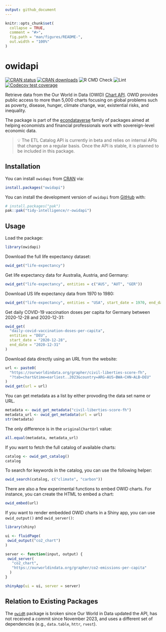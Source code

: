 ```yaml
---
output: github_document
---
```


<!-- README.md is generated from README.Rmd. Please edit that file -->

```r
knitr::opts_chunk$set(
  collapse = TRUE,
  comment = "#>",
  fig.path = "man/figures/README-",
  out.width = "100%"
)
```

# owidapi

<!-- badges: start -->
[![CRAN status](https://www.r-pkg.org/badges/version/owidapi)](https://cran.r-project.org/package=owidapi)
[![CRAN downloads](https://cranlogs.r-pkg.org/badges/owidapi)](https://cran.r-project.org/package=owidapi)
![R CMD Check](https://github.com/tidy-intelligence/r-owidapi/actions/workflows/R-CMD-check.yaml/badge.svg)
![Lint](https://github.com/tidy-intelligence/r-owidapi/actions/workflows/lint.yaml/badge.svg)
[![Codecov test coverage](https://codecov.io/gh/tidy-intelligence/r-owidapi/graph/badge.svg)](https://app.codecov.io/gh/tidy-intelligence/r-owidapi)
<!-- badges: end -->

 Retrieve data from the Our World in Data (OWID) [Chart API](https://docs.owid.io/projects/etl/api/). OWID provides public access to more than 5,000 charts focusing on global problems such as poverty, disease, hunger, climate change, war, existential risks, and inequality.

 The package is part of the [econdataverse](https://www.econdataverse.org/) family of packages aimed at helping economists and financial professionals work with sovereign-level economic data.

 > 💡 The ETL Catalog API is currently in beta and relies on internal APIs that change on a regular basis. Once the API is stable, it is planned to be included in this package.

## Installation

You can install `owidapi` from [CRAN](https://cran.r-project.org/package=owidapi) via:

``` r
install.packages("owidapi")
```

You can install the development version of `owidapi` from [GitHub](https://github.com/tidy-intelligence/r-owidapi) with:

``` r
# install.packages("pak")
pak::pak("tidy-intelligence/r-owidapi")
```

## Usage

Load the package:
```r
library(owidapi)
```

Download the full life expectancy dataset:

```r
owid_get("life-expectancy")
```

Get life expectancy data for Australia, Austria, and Germany:
```r
owid_get("life-expectancy", entities = c("AUS", "AUT", "GER"))
```

Download US life expectancy data from 1970 to 1980:

```r
owid_get("life-expectancy", entities = "USA", start_date = 1970, end_date = 1980)
```

Get daily COVID-19 vaccination doses per capita for Germany between 2020-12-28 and 2020-12-31:

```r
owid_get(
  "daily-covid-vaccination-doses-per-capita",
  entities = "DEU",
  start_date = "2020-12-28",
  end_date = "2020-12-31"
)
```

Download data directly using an URL from the website:

```r
url <- paste0(
  "https://ourworldindata.org/grapher/civil-liberties-score-fh",
  "?tab=chart&time=earliest..2023&country=ARG~AUS~BWA~CHN~ALB~DEU"
)
owid_get(url = url)
```

You can get metadata as a list by either provoding the data set name or URL.
```r
metadata <- owid_get_metadata("civil-liberties-score-fh")
metadata_url <- owid_get_metadata(url = url)
str(metadata)
```

The only difference is in the `originalChartUrl` value:

```r
all.equal(metadata, metadata_url)
```

If you want to fetch the full catalog of available charts:

```r
catalog <- owid_get_catalog()
catalog
```

To search for keywords in the catalog, you can use the following helper:

```r
owid_search(catalog, c("climate", "carbon"))
```

There are also a few experimental functions to embed OWID charts. For instance, you can create the HTML to embed a chart: 

```r
owid_embed(url)
```

If you want to render embedded OWID charts in a Shiny app, you can use `owid_output()` and `owid_server()`:

```r
library(shiny)

ui <- fluidPage(
 owid_output("co2_chart")
)

server <- function(input, output) {
 owid_server(
   "co2_chart", 
   "https://ourworldindata.org/grapher/co2-emissions-per-capita"
  )
}

shinyApp(ui = ui, server = server)
```

## Relation to Existing Packages

The [`owidR`](https://github.com/piersyork/owidR) package is broken since Our World in Data updated the API, has not received a commit since November 2023, and uses a different set of dependencies (e.g., `data.table`, `httr`, `rvest`).
